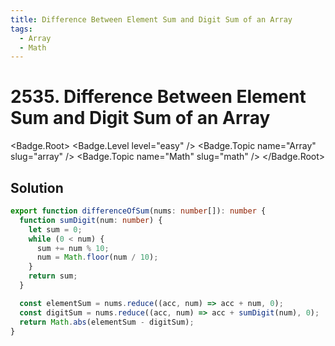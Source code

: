 ```yaml
---
title: Difference Between Element Sum and Digit Sum of an Array
tags:
  - Array
  - Math
---
```


# 2535. Difference Between Element Sum and Digit Sum of an Array

<Badge.Root>
  <Badge.Level level="easy" />
  <Badge.Topic name="Array" slug="array" />
  <Badge.Topic name="Math" slug="math" />
</Badge.Root>

## Solution

```typescript filename="solution.ts" copy
export function differenceOfSum(nums: number[]): number {
  function sumDigit(num: number) {
    let sum = 0;
    while (0 < num) {
      sum += num % 10;
      num = Math.floor(num / 10);
    }
    return sum;
  }

  const elementSum = nums.reduce((acc, num) => acc + num, 0);
  const digitSum = nums.reduce((acc, num) => acc + sumDigit(num), 0);
  return Math.abs(elementSum - digitSum);
}
```

<ProblemLink
  codingSite="leetcode"
  href="https://leetcode.com/problems/difference-between-element-sum-and-digit-sum-of-an-array"
  title="Difference Between Element Sum and Digit Sum of an Array"
/>
